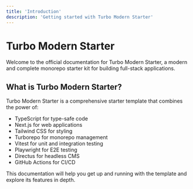 ```yaml
---
title: 'Introduction'
description: 'Getting started with Turbo Modern Starter'
---
```


# Turbo Modern Starter

Welcome to the official documentation for Turbo Modern Starter, a modern and complete monorepo starter kit for building full-stack applications.

## What is Turbo Modern Starter?

Turbo Modern Starter is a comprehensive starter template that combines the power of:

- TypeScript for type-safe code
- Next.js for web applications
- Tailwind CSS for styling
- Turborepo for monorepo management
- Vitest for unit and integration testing
- Playwright for E2E testing
- Directus for headless CMS
- GitHub Actions for CI/CD

This documentation will help you get up and running with the template and explore its features in depth.